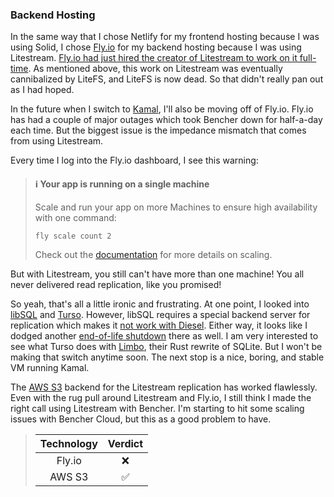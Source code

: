 ### Backend Hosting

In the same way that I chose Netlify for my frontend hosting because I was using Solid,
I chose [Fly.io][fly io] for my backend hosting because I was using Litestream.
[Fly.io had just hired the creator of Litestream to work on it full-time][fly io sqlite].
As mentioned above, this work on Litestream was eventually cannibalized by LiteFS,
and LiteFS is now dead.
So that didn't really pan out as I had hoped.

In the future when I switch to [Kamal][github kamal], I'll also be moving off of Fly.io.
Fly.io has had a couple of major outages which took Bencher down for half-a-day each time.
But the biggest issue is the impedance mismatch that comes from using Litestream.

Every time I log into the Fly.io dashboard, I see this warning:

> <h4>ℹ Your app is running on a single machine</h4>
>
> Scale and run your app on more Machines to ensure high availability with one command:
> ```
> fly scale count 2
> ```
> Check out the [documentation](https://fly.io/docs/launch/scale-count/) for more details on scaling.

But with Litestream, you still can't have more than one machine!
You all never delivered read replication, like you promised!

So yeah, that's all a little ironic and frustrating.
At one point, I looked into [libSQL][github libsql] and [Turso][turso].
However, libSQL requires a special backend server for replication
which makes it [not work with Diesel][libsql github issue 1180].
Either way, it looks like I dodged another [end-of-life shutdown][turso roadmap] there as well.
I am very interested to see what Turso does with [Limbo][github limbo], their Rust rewrite of SQLite.
But I won't be making that switch anytime soon.
The next stop is a nice, boring, and stable VM running Kamal.

The [AWS S3][aws s3] backend for the Litestream replication has worked flawlessly.
Even with the rug pull around Litestream and Fly.io,
I still think I made the right call using Litestream with Bencher.
I'm starting to hit some scaling issues with Bencher Cloud,
but this as a good problem to have.

> | Technology | Verdict |
> | :--------: | :-----: |
> |   Fly.io   |    ❌    |
> |   AWS S3   |    ✅    |

[fly io]: https://fly.io/
[fly io sqlite]: https://fly.io/blog/all-in-on-sqlite-litestream/
[github kamal]: https://github.com/basecamp/kamal
[github libsql]: https://github.com/tursodatabase/libsql
[turso]: https://turso.tech/
[libsql github issue 1180]: https://github.com/tursodatabase/libsql/issues/1180
[turso roadmap]: https://turso.tech/blog/upcoming-changes-to-the-turso-platform-and-roadmap
[github limbo]: https://github.com/tursodatabase/limbo
[aws s3]: https://aws.amazon.com/s3/

